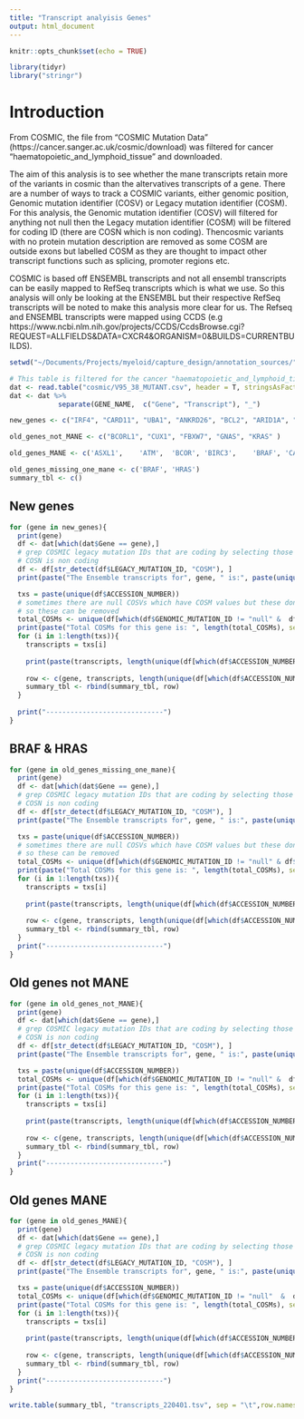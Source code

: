 ```yaml
---
title: "Transcript analyisis Genes"
output: html_document
---
```


```r
knitr::opts_chunk$set(echo = TRUE)
```

```r
library(tidyr)
library("stringr")        
```

# Introduction
From COSMIC, the file from "COSMIC Mutation Data" (https://cancer.sanger.ac.uk/cosmic/download) was filtered for cancer "haematopoietic_and_lymphoid_tissue" and downloaded. 

The aim of this analysis is to see whether the mane transcripts retain more of the variants in cosmic than the altervatives transcripts of a gene. There are a number of ways to track a COSMIC variants, either genomic position, Genomic mutation identifier (COSV) or Legacy mutation identifier (COSM).
For this analysis, the Genomic mutation identifier (COSV) will filtered for anything not null then the Legacy mutation identifier (COSM) will be filtered for coding ID (there are COSN which is non coding). Thencosmic variants with no protein mutation description are removed as some COSM are outside exons but labelled COSM as they are thought to impact other transcript functions such as splicing, promoter regions etc.

COSMIC is based off ENSEMBL transcripts and not all ensembl transcripts can be easily mapped to RefSeq transcripts which is what we use. So this analysis will only be looking at the ENSEMBL but their respective RefSeq transcripts will be noted to make this analysis more clear for us. The Refseq and ENSEMBL transcripts were mapped using CCDS (e.g https://www.ncbi.nlm.nih.gov/projects/CCDS/CcdsBrowse.cgi?REQUEST=ALLFIELDS&DATA=CXCR4&ORGANISM=0&BUILDS=CURRENTBUILDS).

```r
setwd("~/Documents/Projects/myeloid/capture_design/annotation_sources/")

# This table is filtered for the cancer "haematopoietic_and_lymphoid_tissue'
dat <- read.table("cosmic/V95_38_MUTANT.csv", header = T, stringsAsFactors = F, sep = ",")
dat <- dat %>% 
            separate(GENE_NAME,  c("Gene", "Transcript"), "_")
```

```r
new_genes <- c("IRF4", "CARD11", "UBA1", "ANKRD26", "BCL2", "ARID1A", "MEF2B", "BTK", "DIS3", "CXCR4", "RHOA")

old_genes_not_MANE <- c("BCORL1", "CUX1", "FBXW7", "GNAS", "KRAS" )

old_genes_MANE <- c('ASXL1',	'ATM',	'BCOR',	'BIRC3',	'BRAF',	'CALR',	'CBL',	'CEBPA',	'CREBBP',	'CSF3R',	'DDX41',	'DNMT3A',	'EP300',	'ETNK1',	'ETV6',	'EZH2',	'FLT3',	'GATA1',	'GATA2',	'GNB1',	'HRAS',	'IDH1',	'IDH2',	'IKZF1',	'JAK1',	'JAK2',	'KIT',	'KMT2A',	'KMT2C',	'MPL',	'MYD88',	'NF1',	'NFE2',	'NOTCH1',	'NPM1',	'NRAS',	'PAX5',	'PHF6',	'PPM1D',	'PTEN',	'PTPN11',	'RAD21',	'RUNX1',	'SETBP1',	'SF3B1',	'SH2B3',	'SRSF2',	'STAG2',	'STAT3',	'STAT5B',	'TET2',	'TP53',	'U2AF1',	'WT1',	'ZRSR2')

old_genes_missing_one_mane <- c('BRAF', 'HRAS')
summary_tbl <- c()
```


## New genes
```r


for (gene in new_genes){
  print(gene)
  df <- dat[which(dat$Gene == gene),]
  # grep COSMIC legacy mutation IDs that are coding by selecting those that start with COSM
  # COSN is non coding
  df <- df[str_detect(df$LEGACY_MUTATION_ID, "COSM"), ]
  print(paste("The Ensemble transcripts for", gene, " is:", paste(unique(df$ACCESSION_NUMBER), collapse =  " & "), collapse = ""))

  txs = paste(unique(df$ACCESSION_NUMBER))
  # sometimes there are null COSVs which have COSM values but these dont have clear AA annotation
  # so these can be removed
  total_COSMs <- unique(df[which(df$GENOMIC_MUTATION_ID != "null" &  df$MUTATION_DESCRIPTION != "Unknown"), "LEGACY_MUTATION_ID"])
  print(paste("Total COSMs for this gene is: ", length(total_COSMs), sep = " "))
  for (i in 1:length(txs)){
    transcripts = txs[i]
    
    print(paste(transcripts, length(unique(df[which(df$ACCESSION_NUMBER %in% transcripts & df$GENOMIC_MUTATION_ID != "null" &  df$MUTATION_DESCRIPTION != "Unknown"), "LEGACY_MUTATION_ID"]))), sep = "_")
    
    row <- c(gene, transcripts, length(unique(df[which(df$ACCESSION_NUMBER %in% transcripts & df$GENOMIC_MUTATION_ID != "null" &  df$MUTATION_DESCRIPTION != "Unknown"), "LEGACY_MUTATION_ID"])))
    summary_tbl <- rbind(summary_tbl, row)
  }
  
  print("-----------------------------")
}


```

## BRAF & HRAS

```r
for (gene in old_genes_missing_one_mane){
  print(gene)
  df <- dat[which(dat$Gene == gene),]
  # grep COSMIC legacy mutation IDs that are coding by selecting those that start with COSM
  # COSN is non coding
  df <- df[str_detect(df$LEGACY_MUTATION_ID, "COSM"), ]
  print(paste("The Ensemble transcripts for", gene, " is:", paste(unique(df$ACCESSION_NUMBER), collapse =  " & "), collapse = ""))

  txs = paste(unique(df$ACCESSION_NUMBER))
  # sometimes there are null COSVs which have COSM values but these dont have clear AA annotation
  # so these can be removed
  total_COSMs <- unique(df[which(df$GENOMIC_MUTATION_ID != "null" & df$MUTATION_DESCRIPTION != "Unknown"), "LEGACY_MUTATION_ID"])
  print(paste("Total COSMs for this gene is: ", length(total_COSMs), sep = " "))
  for (i in 1:length(txs)){
    transcripts = txs[i]
    
    print(paste(transcripts, length(unique(df[which(df$ACCESSION_NUMBER %in% transcripts & df$GENOMIC_MUTATION_ID != "null" & df$MUTATION_DESCRIPTION != "Unknown"), "LEGACY_MUTATION_ID"]))), sep = "_")
    
    row <- c(gene, transcripts, length(unique(df[which(df$ACCESSION_NUMBER %in% transcripts & df$GENOMIC_MUTATION_ID != "null" & df$MUTATION_DESCRIPTION != "Unknown"), "LEGACY_MUTATION_ID"])))
    summary_tbl <- rbind(summary_tbl, row)
  }
  print("-----------------------------")
}


```





## Old genes not MANE

```r
for (gene in old_genes_not_MANE){
  print(gene)
  df <- dat[which(dat$Gene == gene),]
  # grep COSMIC legacy mutation IDs that are coding by selecting those that start with COSM
  # COSN is non coding
  df <- df[str_detect(df$LEGACY_MUTATION_ID, "COSM"), ]
  print(paste("The Ensemble transcripts for", gene, " is:", paste(unique(df$ACCESSION_NUMBER), collapse =  " & "), collapse = ""))

  txs = paste(unique(df$ACCESSION_NUMBER))
  total_COSMs <- unique(df[which(df$GENOMIC_MUTATION_ID != "null" &  df$MUTATION_DESCRIPTION != "Unknown"), "LEGACY_MUTATION_ID"])
  print(paste("Total COSMs for this gene is: ", length(total_COSMs), sep = " "))
  for (i in 1:length(txs)){
    transcripts = txs[i]
    
    print(paste(transcripts, length(unique(df[which(df$ACCESSION_NUMBER %in% transcripts & df$GENOMIC_MUTATION_ID != "null" &  df$MUTATION_DESCRIPTION != "Unknown"), "LEGACY_MUTATION_ID"]))), sep = "_")
    
    row <- c(gene, transcripts, length(unique(df[which(df$ACCESSION_NUMBER %in% transcripts & df$GENOMIC_MUTATION_ID != "null" &  df$MUTATION_DESCRIPTION != "Unknown"), "LEGACY_MUTATION_ID"])))
    summary_tbl <- rbind(summary_tbl, row)
  }
  print("-----------------------------")
}

```

## Old genes MANE

```r
for (gene in old_genes_MANE){
  print(gene)
  df <- dat[which(dat$Gene == gene),]
  # grep COSMIC legacy mutation IDs that are coding by selecting those that start with COSM
  # COSN is non coding
  df <- df[str_detect(df$LEGACY_MUTATION_ID, "COSM"), ]
  print(paste("The Ensemble transcripts for", gene, " is:", paste(unique(df$ACCESSION_NUMBER), collapse =  " & "), collapse = ""))

  txs = paste(unique(df$ACCESSION_NUMBER))
  total_COSMs <- unique(df[which(df$GENOMIC_MUTATION_ID != "null"  &  df$MUTATION_DESCRIPTION != "Unknown"), "LEGACY_MUTATION_ID"])
  print(paste("Total COSMs for this gene is: ", length(total_COSMs), sep = " "))
  for (i in 1:length(txs)){
    transcripts = txs[i]
    
    print(paste(transcripts, length(unique(df[which(df$ACCESSION_NUMBER %in% transcripts & df$GENOMIC_MUTATION_ID != "null" &  df$MUTATION_DESCRIPTION != "Unknown"), "LEGACY_MUTATION_ID"]))), sep = "_")
    
    row <- c(gene, transcripts, length(unique(df[which(df$ACCESSION_NUMBER %in% transcripts & df$GENOMIC_MUTATION_ID != "null" &  df$MUTATION_DESCRIPTION != "Unknown"), "LEGACY_MUTATION_ID"])))
    summary_tbl <- rbind(summary_tbl, row)
  }
  print("-----------------------------")
}

write.table(summary_tbl, "transcripts_220401.tsv", sep = "\t",row.names=FALSE)

```
